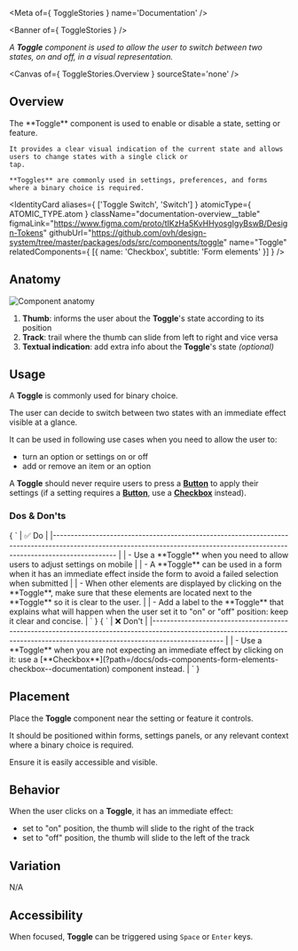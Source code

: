 
<Meta of={ ToggleStories } name='Documentation' />

<Banner of={ ToggleStories } />

_A **Toggle** component is used to allow the user to switch between two states, on and off, in a visual representation._

<Canvas of={ ToggleStories.Overview } sourceState='none' />

## Overview

<div className="documentation-overview">
  <div>
    The **Toggle** component is used to enable or disable a state, setting or feature.

    It provides a clear visual indication of the current state and allows users to change states with a single click or
    tap.

    **Toggles** are commonly used in settings, preferences, and forms where a binary choice is required.
  </div>

  <IdentityCard aliases={ ['Toggle Switch', 'Switch'] }
                atomicType={ ATOMIC_TYPE.atom }
                className="documentation-overview__table"
                figmaLink="https://www.figma.com/proto/tIKzHa5KvHHyosgIgyBswB/Design-Tokens"
                githubUrl="https://github.com/ovh/design-system/tree/master/packages/ods/src/components/toggle"
                name="Toggle"
                relatedComponents={ [{ name: 'Checkbox', subtitle: 'Form elements' }] } />
</div>

## Anatomy

![Component anatomy](components/toggle/anatomy.png "Component anatomy")

1. **Thumb**: informs the user about the **Toggle**'s state according to its position
2. **Track**: trail where the thumb can slide from left to right and vice versa
3. **Textual indication**: add extra info about the **Toggle**'s state _(optional)_

## Usage

A **Toggle** is commonly used for binary choice.

The user can decide to switch between two states with an immediate effect visible at a glance.

It can be used in following use cases when you need to allow the user to:
- turn an option or settings on or off
- add or remove an item or an option

A **Toggle** should never require users to press a [**Button**](?path=/docs/ods-components-button--documentation) to apply their settings (if a setting requires a [**Button**](?path=/docs/ods-components-button--documentation), use a [**Checkbox**](?path=/docs/ods-components-form-elements-checkbox--documentation) instead).

### Dos & Don'ts

<Markdown className="documentation-do-table">
  { `
| ✅ Do                                                                                                                                                                           |
|------------------------------------------------------------------------------------------------------------------------------------------------------------------------------ |
| - Use a **Toggle** when you need to allow users to adjust settings on mobile                                                                                                   |
| - A **Toggle** can be used in a form when it has an immediate effect inside the form to avoid a failed selection when submitted                                                |
| - When other elements are displayed by clicking on the **Toggle**, make sure that these elements are located next to the **Toggle** so it is clear to the user.                |
| - Add a label to the **Toggle** that explains what will happen when the user set it to "on" or "off" position: keep it clear and concise.                                      |
` }
</Markdown>

<Markdown className="documentation-dont-table">
  { `
| ❌ Don't                                                                                                                                                                               |
|--------------------------------------------------------------------------------------------------------------------------------------------------------------------------------      |
| - Use a **Toggle** when you are not expecting an immediate effect by clicking on it: use a [**Checkbox**](?path=/docs/ods-components-form-elements-checkbox--documentation) component instead. |
` }
</Markdown>

## Placement

Place the **Toggle** component near the setting or feature it controls.

It should be positioned within forms, settings panels, or any relevant context where a binary choice is required.

Ensure it is easily accessible and visible.

## Behavior

When the user clicks on a **Toggle**, it has an immediate effect:
- set to "on" position, the thumb will slide to the right of the track
- set to "off" position, the thumb will slide to the left of the track

## Variation

N/A

## Accessibility

When focused, **Toggle** can be triggered using `Space` or `Enter` keys.
